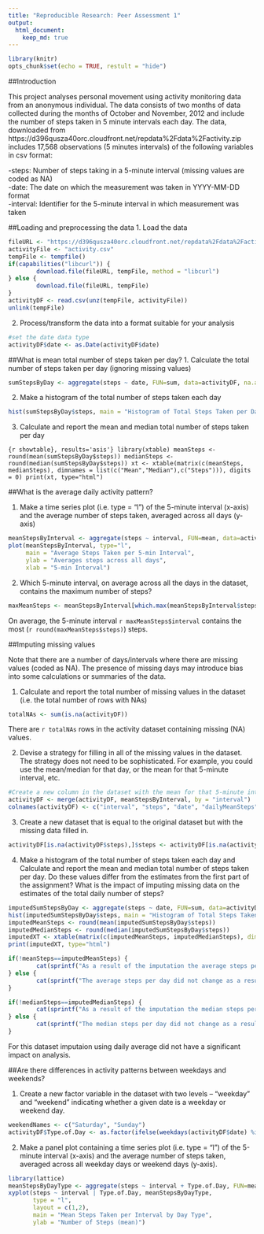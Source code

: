 ```yaml
---
title: "Reproducible Research: Peer Assessment 1"
output:
  html_document:
    keep_md: true
---
```


```r
library(knitr)
opts_chunk$set(echo = TRUE, restult = "hide")
```


##Introduction

This project analyses personal movement using activity monitoring data from an anonymous individual. The data consists of two months of data collected during the months of October and November, 2012 and include the number of steps taken in 5 minute intervals each day.  The data, downloaded from https://d396qusza40orc.cloudfront.net/repdata%2Fdata%2Factivity.zip includes 17,568 observations (5 minutes intervals) of the following variables in csv format:

-steps: Number of steps taking in a 5-minute interval (missing values are coded as NA)  
-date: The date on which the measurement was taken in YYYY-MM-DD format  
-interval: Identifier for the 5-minute interval in which measurement was taken  
  
  
  
##Loading and preprocessing the data
1. Load the data

```r
fileURL <- "https://d396qusza40orc.cloudfront.net/repdata%2Fdata%2Factivity.zip"
activityFile <- "activity.csv"
tempFile <- tempfile()
if(capabilities("libcurl")) {
        download.file(fileURL, tempFile, method = "libcurl")        
} else {
        download.file(fileURL, tempFile)
}
activityDF <- read.csv(unz(tempFile, activityFile))
unlink(tempFile)
```

2. Process/transform the data into a format suitable for your analysis
```r
#set the date data type
activityDF$date <- as.Date(activityDF$date)
```


##What is mean total number of steps taken per day?
1. Calculate the total number of steps taken per day (ignoring missing values)
```r
sumStepsByDay <- aggregate(steps ~ date, FUN=sum, data=activityDF, na.action = "na.omit")

```

2. Make a histogram of the total number of steps taken each day

```r
hist(sumStepsByDay$steps, main = "Histogram of Total Steps Taken per Day (ignoring missing values)", xlab = "steps")
```

3. Calculate and report the mean and median total number of steps taken per day

```{r showtable}, results='asis'}
library(xtable)
meanSteps <- round(mean(sumStepsByDay$steps))
medianSteps <- round(median(sumStepsByDay$steps))
xt <- xtable(matrix(c(meanSteps, medianSteps), dimnames = list(c("Mean","Median"),c("Steps"))), digits = 0)
print(xt, type="html")
```



##What is the average daily activity pattern?

1. Make a time series plot (i.e. type = "l") of the 5-minute interval (x-axis) and the average number of steps taken, averaged across all days (y-axis)
```r
meanStepsByInterval <- aggregate(steps ~ interval, FUN=mean, data=activityDF, na.action = "na.omit")
plot(meanStepsByInterval, type="l",
     main = "Average Steps Taken per 5-min Interval", 
     ylab = "Averages steps across all days",
     xlab = "5-min Interval")
```

2. Which 5-minute interval, on average across all the days in the dataset, contains the maximum number of steps?
```r
maxMeanSteps <- meanStepsByInterval[which.max(meanStepsByInterval$steps),]
```

On average, the 5-minute interval `r maxMeanSteps$interval` contains the most (`r round(maxMeanSteps$steps)`) steps.  



##Imputing missing values

Note that there are a number of days/intervals where there are missing values (coded as NA). The presence of missing days may introduce bias into some calculations or summaries of the data.

1. Calculate and report the total number of missing values in the dataset (i.e. the total number of rows with NAs)

```r
totalNAs <- sum(is.na(activityDF))
```

There are `r totalNAs` rows in the activity dataset containing missing (NA) values.  

2. Devise a strategy for filling in all of the missing values in the dataset. The strategy does not need to be sophisticated. For example, you could use the mean/median for that day, or the mean for that 5-minute interval, etc.

```r
#Create a new column in the dataset with the mean for that 5-minute interval across all days.
activityDF <- merge(activityDF, meanStepsByInterval, by = "interval")
colnames(activityDF) <- c("interval", "steps", "date", "dailyMeanSteps")
```

3. Create a new dataset that is equal to the original dataset but with the missing data filled in.

```r
activityDF[is.na(activityDF$steps),]$steps <- activityDF[is.na(activityDF$steps),]$dailyMeanSteps
```

4. Make a histogram of the total number of steps taken each day and Calculate and report the mean and median total number of steps taken per day. Do these values differ from the estimates from the first part of the assignment? What is the impact of imputing missing data on the estimates of the total daily number of steps?
```r
imputedSumStepsByDay <- aggregate(steps ~ date, FUN=sum, data=activityDF)
hist(imputedSumStepsByDay$steps, main = "Histogram of Total Steps Taken per Day (with imputed missing values)", xlab = "steps")
imputedMeanSteps <- round(mean(imputedSumStepsByDay$steps))
imputedMedianSteps <- round(median(imputedSumStepsByDay$steps))
imputedXT <- xtable(matrix(c(imputedMeanSteps, imputedMedianSteps), dimnames = list(c("Imputed Mean","Imputed Median"),c("Steps"))), digits = 0)
print(imputedXT, type="html")
```
```r
if(!meanSteps==imputedMeanSteps) {
        cat(sprintf("As a result of the imputation the average steps per day changed from %s to %s.\n", meanSteps, imputedMeanSteps))
} else {
        cat(sprintf("The average steps per day did not change as a result of the imputation."))
}

if(!medianSteps==imputedMedianSteps) {
        cat(sprintf("As a result of the imputation the median steps per day changed from %s to %s.\n", medianSteps, imputedMedianSteps))
} else {
        cat(sprintf("The median steps per day did not change as a result of the imputation."))
}
```

For this dataset imputaion using daily average did not have a significant impact on analysis.



##Are there differences in activity patterns between weekdays and weekends?

1. Create a new factor variable in the dataset with two levels -- "weekday" and "weekend" indicating whether a given date is a weekday or weekend day.
```r
weekendNames <- c("Saturday", "Sunday")
activityDF$Type.of.Day <- as.factor(ifelse(weekdays(activityDF$date) %in% weekendNames,"weekend", "weekday"))

```

2. Make a panel plot containing a time series plot (i.e. type = "l") of the 5-minute interval (x-axis) and the average number of steps taken, averaged across all weekday days or weekend days (y-axis). 

```r
library(lattice)
meanStepsByDayType <- aggregate(steps ~ interval + Type.of.Day, FUN=mean, data=activityDF, na.action = "na.omit")
xyplot(steps ~ interval | Type.of.Day, meanStepsByDayType, 
       type = "l", 
       layout = c(1,2), 
       main = "Mean Steps Taken per Interval by Day Type", 
       ylab = "Number of Steps (mean)")
```

